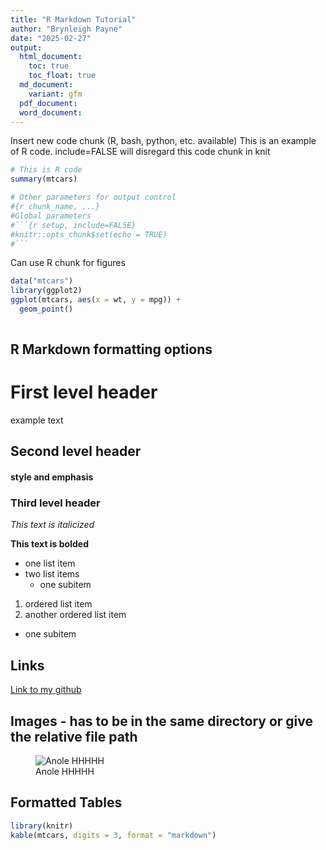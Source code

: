 ```yaml
---
title: "R Markdown Tutorial"
author: "Brynleigh Payne"
date: "2025-02-27"
output:
  html_document:
    toc: true 
    toc_float: true 
  md_document:
    variant: gfm 
  pdf_document:
  word_document:
---
```


Insert new code chunk (R, bash, python, etc. available)
This is an example of R code.
include=FALSE will disregard this code chunk in knit
```r
# This is R code
summary(mtcars)

# Other parameters for output control
#{r chunk_name, ...}
#Global parameters
#```{r setup, include=FALSE}
#knitr::opts_chunk$set(echo = TRUE)
#```
```
Can use R chunk for figures
```r
data("mtcars")
library(ggplot2)
ggplot(mtcars, aes(x = wt, y = mpg)) +
  geom_point() 
  
```

## R Markdown formatting options

# First level header

example text

## Second level header
#### style and emphasis
### Third level header

*This text is italicized* 

**This text is bolded**

- one list item
- two list items
  - one subitem

1. ordered list item
2. another ordered list item
  - one subitem

## Links
[Link to my github](https://github.com/bep0022/PLPA5820)

## Images - has to be in the same directory or give the relative file path
![Anole HHHHH](HHHHH.jpg)

## Formatted Tables
```r
library(knitr)
kable(mtcars, digits = 3, format = "markdown")
```




